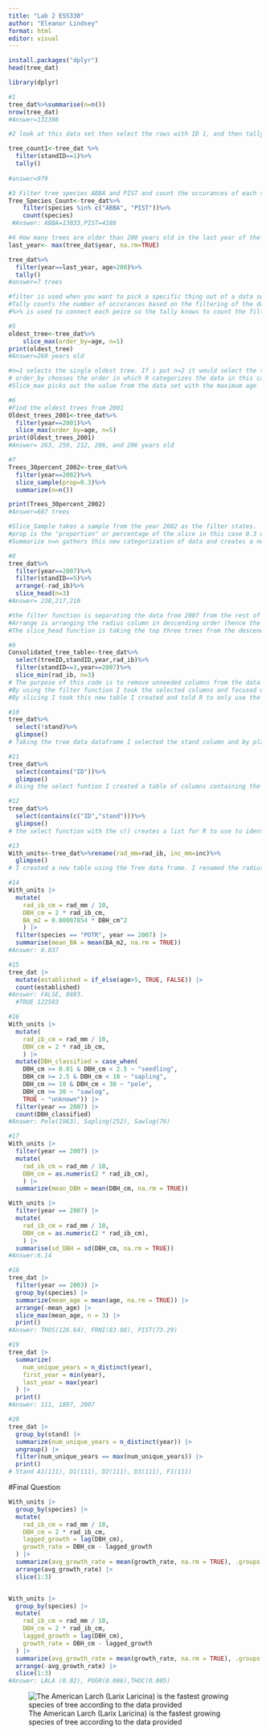 ```yaml
---
title: "Lab 2 ESS330"
author: "Eleanor Lindsey"
format: html
editor: visual
---
```


```r
install.packages("dplyr")
head(tree_dat)
```

```r
library(dplyr)
```

```r
#1
tree_dat%>%summarise(n=n())
nrow(tree_dat)
#Answer=131386
```

```r
#2 look at this data set then select the rows with ID 1, and then tally that count.

tree_count1<-tree_dat %>% 
  filter(standID==1)%>%
  tally()
  
#answer=979
```

```r
#3 Filter tree species ABBA and PIST and count the occurances of each species 
Tree_Species_Count<-tree_dat%>%
    filter(species %in% c("ABBA", "PIST"))%>%
    count(species)
 #Answer: ABBA=13033,PIST=4188
```

```r
#4 How many trees are older than 200 years old in the last year of the data set
last_year<- max(tree_dat$year, na.rm=TRUE) 

tree_dat%>%
  filter(year==last_year, age>200)%>%
  tally()
#answer=7 trees

#filter is used when you want to pick a specific thing out of a data set. 
#Tally counts the number of occurances based on the filtering of the data set. (Head, Print, Count all do the same thing as Tally)
#%>% is used to connect each peice so the tally knows to count the filter of the tree data
```

```r
#5
oldest_tree<-tree_dat%>%
    slice_max(order_by=age, n=1)
print(oldest_tree)
#Answer=260 years old

#n=1 selects the single oldest tree. If i put n=2 it would select the two oldest trees
# order_by chooses the order in which R categorizes the data in this case it is by year
#Slice_max picks out the value from the data set with the maximum age
```

```r
#6
#Find the oldest trees from 2001
Oldest_trees_2001<-tree_dat%>%
  filter(year==2001)%>%
  slice_max(order_by=age, n=5)
print(Oldest_trees_2001)
#Answer= 263, 259, 212, 206, and 206 years old
```

```r
#7
Trees_30percent_2002<-tree_dat%>%
  filter(year==2002)%>%
  slice_sample(prop=0.3)%>%
  summarize(n=n())

print(Trees_30percent_2002)
#Answer=687 trees

#Slice_Sample takes a sample from the year 2002 as the filter states. 
#prop is the "proportion" or percentage of the slice in this case 0.3 or 30% of the year 2002
#Summarize n=n gathers this new categorization of data and creates a new table. The n=n just means there is no cap for the amount of figures that can be represented.
```

```r
#8
tree_dat%>%
  filter(year==2007)%>%
  filter(standID==5)%>%
  arrange(-rad_ib)%>%
  slice_head(n=3)
#Answer= 238,217,210

#the filter function is separating the data from 2007 from the rest of the data frame. Filter is also taking data from the fifth standID from the data frame. 
#Arrange is arranging the radius column in descending order (hence the - sign in front of the column name).
#The slice_head function is taking the top three trees from the descending list provided above. 
```

```r
#9
Consolidated_tree_table<-tree_dat%>%
  select(treeID,standID,year,rad_ib)%>%
  filter(standID==3,year==2007)%>%
  slice_min(rad_ib, n=3)
# The purpose of this code is to remove unneeded columns from the data frame. Using the select function I selected the columns I wanted to keep. 
#By using the filter function I took the selected columns and focused on the year 2007 and the standID 3. 
#By slicing I took this new table I created and told R to only use the top 3 values from the radius column. 
```

```r
#10
tree_dat%>%
  select(!stand)%>%
  glimpse()
# Taking the tree data dataframe I selected the stand column and by placing an exclamation point in front of the column I told R to remove it from the data frame. 
```

```r
#11
tree_dat%>%
  select(contains("ID"))%>%
  glimpse()
# Using the select funtion I created a table of columns containing the word ID.
```

```r
#12
tree_dat%>%
  select(contains(c("ID","stand")))%>%
  glimpse()
# the select function with the c() creates a list for R to use to identify column names with ID and stand in the name and populate a table with just these columns. 
```

```r
#13
With_units<-tree_dat%>%rename(rad_mm=rad_ib, inc_mm=inc)%>%
  glimpse()
# I created a new table using the Tree data frame. I renamed the radius and inc columns to include units.
```

```r
#14
With_units |>
  mutate(
    rad_ib_cm = rad_mm / 10,
    DBH_cm = 2 * rad_ib_cm,
    BA_m2 = 0.00007854 * DBH_cm^2
    ) |>
  filter(species == "POTR", year == 2007) |>
  summarise(mean_BA = mean(BA_m2, na.rm = TRUE))
#Answer: 0.037
```

```r
#15
tree_dat |>
  mutate(established = if_else(age>5, TRUE, FALSE)) |>
  count(established)
#Answer: FALSE, 8883.
  #TRUE 122503
```

```r
#16
With_units |>
  mutate(
    rad_ib_cm = rad_mm / 10,
    DBH_cm = 2 * rad_ib_cm,
    ) |>
  mutate(DBH_classified = case_when(
    DBH_cm >= 0.01 & DBH_cm < 2.5 ~ "seedling", 
    DBH_cm >= 2.5 & DBH_cm < 10 ~ "sapling",  
    DBH_cm >= 10 & DBH_cm < 30 ~ "pole",  
    DBH_cm >= 30 ~ "sawlog",            
    TRUE ~ "unknown")) |>
  filter(year == 2007) |>
  count(DBH_classified)
#Answer: Pole(1963), Sapling(252), Sawlog(76)
```

```r
#17
With_units |>
  filter(year == 2007) |>
  mutate(
    rad_ib_cm = rad_mm / 10,
    DBH_cm = as.numeric(2 * rad_ib_cm),
    ) |>
  summarize(mean_DBH = mean(DBH_cm, na.rm = TRUE))

With_units |>
  filter(year == 2007) |>
  mutate(
    rad_ib_cm = rad_mm / 10,
    DBH_cm = as.numeric(2 * rad_ib_cm),
    ) |>
  summarise(sd_DBH = sd(DBH_cm, na.rm = TRUE))
#Answer:6.14
```

```r
#18
tree_dat |>
  filter(year == 2003) |>
  group_by(species) |>
  summarize(mean_age = mean(age, na.rm = TRUE)) |>
  arrange(-mean_age) |>
  slice_max(mean_age, n = 3) |>
  print()
#Answer: THOS(126.64), FRNI(83.08), PIST(73.29)
```

```r
#19
tree_dat |>
  summarize(
    num_unique_years = n_distinct(year),
    first_year = min(year),
    last_year = max(year) 
  ) |>
  print()
#Answer: 111, 1897, 2007
```

```r
#20
tree_dat |>
  group_by(stand) |>
  summarize(num_unique_years = n_distinct(year)) |>
  ungroup() |>
  filter(num_unique_years == max(num_unique_years)) |>
  print()
# Stand A1(111), D1(111), D2(111), D3(111), F1(111)
```

#Final Question

```r
With_units |>
  group_by(species) |>
  mutate(
    rad_ib_cm = rad_mm / 10,
    DBH_cm = 2 * rad_ib_cm,
    lagged_growth = lag(DBH_cm),
    growth_rate = DBH_cm - lagged_growth
  ) |>
  summarize(avg_growth_rate = mean(growth_rate, na.rm = TRUE), .groups = "drop") |>
  arrange(avg_growth_rate) |>
  slice(1:3)


With_units |>
  group_by(species) |>
  mutate(
    rad_ib_cm = rad_mm / 10,
    DBH_cm = 2 * rad_ib_cm,
    lagged_growth = lag(DBH_cm),
    growth_rate = DBH_cm - lagged_growth
  ) |>
  summarize(avg_growth_rate = mean(growth_rate, na.rm = TRUE), .groups = "drop") |>
  arrange(-avg_growth_rate) |>
  slice(1:3)
#Answer: LALA (0.02), POGR(0.006),THOC(0.005)
```

![The American Larch (Larix Laricina) is the fastest growing species of tree according to the data provided](images/Larix Laracina.jpeg)

